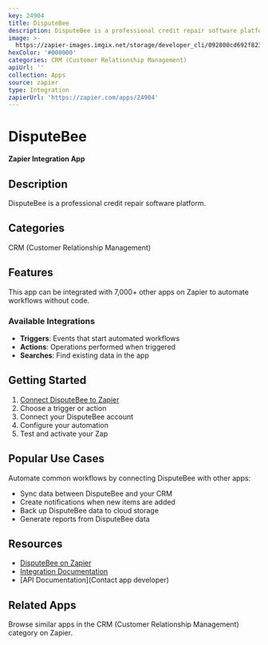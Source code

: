 ```yaml
---
key: 24904
title: DisputeBee
description: DisputeBee is a professional credit repair software platform.
image: >-
  https://zapier-images.imgix.net/storage/developer_cli/092800cd692f823e8b103a21d33075b2.png?auto=format%2Ccompress&ixlib=python-3.0.0&q=50
hexColor: '#000000'
categories: CRM (Customer Relationship Management)
apiUrl: ''
collection: Apps
source: zapier
type: Integration
zapierUrl: 'https://zapier.com/apps/24904'
---
```

# DisputeBee

**Zapier Integration App**

## Description

DisputeBee is a professional credit repair software platform.

## Categories

CRM (Customer Relationship Management)

## Features

This app can be integrated with 7,000+ other apps on Zapier to automate workflows without code.

### Available Integrations

- **Triggers**: Events that start automated workflows
- **Actions**: Operations performed when triggered
- **Searches**: Find existing data in the app

## Getting Started

1. [Connect DisputeBee to Zapier](https://zapier.com/apps/24904)
2. Choose a trigger or action
3. Connect your DisputeBee account
4. Configure your automation
5. Test and activate your Zap

## Popular Use Cases

Automate common workflows by connecting DisputeBee with other apps:

- Sync data between DisputeBee and your CRM
- Create notifications when new items are added
- Back up DisputeBee data to cloud storage
- Generate reports from DisputeBee data

## Resources

- [DisputeBee on Zapier](https://zapier.com/apps/24904)
- [Integration Documentation](https://zapier.com/apps/24904/integrations)
- [API Documentation](Contact app developer)

## Related Apps

Browse similar apps in the CRM (Customer Relationship Management) category on Zapier.
